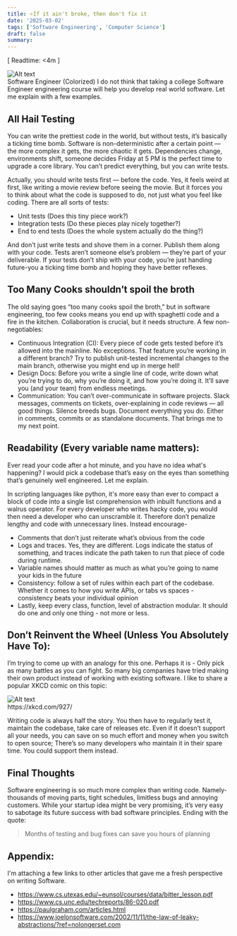 ```yaml
---
title: ⭐If it ain't broke, then don't fix it
date: '2025-03-02'
tags: ['Software Engineering', 'Computer Science']
draft: false
summary:
---
```


[ Readtime: \<4m ]

<div style={{ display: 'flex', justifyContent: 'center' }}>
  <img src="/static/images/harold.png" alt="Alt text" style={{ width: '75%' }} />
</div>
<span style={{ color: 'grey', fontSize: '0.8em', display: 'block', textAlign: 'center' }}>
  Software Engineer (Colorized)
</span>
I do not think that taking a college Software Engineer engineering course will help you develop real world software. Let
me explain with a few examples.

## All Hail Testing

You can write the prettiest code in the world, but without tests, it’s basically a ticking time bomb. Software is non-deterministic after a certain point — the more complex it gets, the more chaotic it gets. Dependencies change, environments shift, someone decides Friday at 5 PM is the perfect time to upgrade a core library. You can’t predict everything, but you can write tests.

Actually, you should write tests first — before the code. Yes, it feels weird at first, like writing a movie review before seeing the movie. But it forces you to think about what the code is supposed to do, not just what you feel like coding.
There are all sorts of tests:

- Unit tests (Does this tiny piece work?)
- Integration tests (Do these pieces play nicely together?)
- End to end tests (Does the whole system actually do the thing?)

And don’t just write tests and shove them in a corner. Publish them along with your code. Tests aren’t someone else’s problem — they’re part of your deliverable. If your tests don’t ship with your code, you’re just handing future-you a ticking time bomb and hoping they have better reflexes.

## Too Many Cooks shouldn’t spoil the broth

The old saying goes “too many cooks spoil the broth,” but in software engineering, too few cooks means you end up with spaghetti code and a fire in the kitchen. Collaboration is crucial, but it needs structure.
A few non-negotiables:

- Continuous Integration (CI): Every piece of code gets tested before it’s allowed into the mainline. No exceptions. That feature you’re working in a different branch? Try to publish unit-tested incremental changes to the main branch, otherwise you might end up in merge hell!
- Design Docs: Before you write a single line of code, write down what you’re trying to do, why you’re doing it, and how you’re doing it. It’ll save you (and your team) from endless meetings.
- Communication: You can’t over-communicate in software projects. Slack messages, comments on tickets, over-explaining in code reviews — all good things. Silence breeds bugs. Document everything you do. Either in comments, commits or as standalone documents. That brings me to my next point.

## Readability (Every variable name matters):

Ever read your code after a hot minute, and you have no idea what's happening? I would pick a codebase that’s easy on the eyes than something that’s genuinely well engineered. Let me explain.

In scripting languages like python, it's more easy than ever to compact a block of code into a single list comprehension with inbuilt functions and a walrus operator. For every developer who writes hacky code, you would then need a developer who can unscramble it. Therefore don’t penalize lengthy and code with unnecessary lines. Instead encourage-

- Comments that don’t just reiterate what’s obvious from the code
- Logs and traces. Yes, they are different. Logs indicate the status of something, and traces indicate the path taken to run that piece of code during runtime.
- Variable names should matter as much as what you’re going to name your kids in the future
- Consistency: follow a set of rules within each part of the codebase. Whether it comes to how you write APIs, or tabs vs spaces - consistency beats your individual opinion
- Lastly, keep every class, function, level of abstraction modular. It should do one and only one thing - not more or less.

## Don’t Reinvent the Wheel (Unless You Absolutely Have To):

I’m trying to come up with an analogy for this one. Perhaps it is - Only pick as many battles as you can fight. So many big companies have tried making their own product instead of working with existing software. I like to share a popular XKCD comic on this topic:

<div style={{ display: 'flex', justifyContent: 'center' }}>
  <img src="/static/images/xkcd-standards.png" alt="Alt text" style={{ width: '90%' }} />
</div>
<span style={{ color: 'grey', fontSize: '0.8em', display: 'block', textAlign: 'center' }}>https://xkcd.com/927/</span>

Writing code is always half the story. You then have to regularly test it, maintain the codebase, take care of releases etc. Even if it doesn’t support all your needs, you can save on so much effort and money when you switch to open source; There’s so many developers who maintain it in their spare time. You could support them instead.

## Final Thoughts

Software engineering is so much more complex than writing code. Namely- thousands of moving parts, tight schedules, limitless bugs and annoying customers. While your startup idea might be very promising, it’s very easy to sabotage its future success with bad software principles. Ending with the quote:

> Months of testing and bug fixes can save you hours of planning

## Appendix:
I'm attaching a few links to other articles that gave me a fresh perspective on writing Software.
- https://www.cs.utexas.edu/~eunsol/courses/data/bitter_lesson.pdf
- https://www.cs.unc.edu/techreports/86-020.pdf
- https://paulgraham.com/articles.html
- https://www.joelonsoftware.com/2002/11/11/the-law-of-leaky-abstractions/?ref=nolongerset.com

<BlogNewsletterForm title="Get an email when the next blog is published! No spam." />
